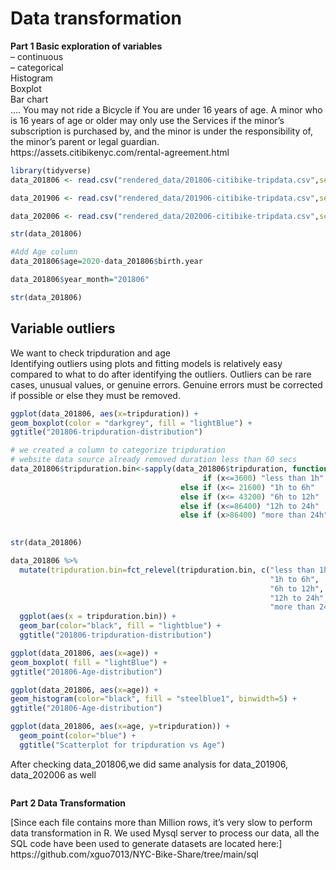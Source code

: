 # Data transformation

**Part 1 Basic exploration of variables **  
 -- continuous  
-- categorical  
Histogram  
Boxplot  
Bar chart  
....
You may not ride a Bicycle if You are under 16 years of age. A minor who is 16 years of age or older may only use the Services if the minor’s subscription is purchased by, and the minor is under the responsibility of, the minor’s parent or legal guardian.  
https://assets.citibikenyc.com/rental-agreement.html  
\newline

```{r}
library(tidyverse)
data_201806 <- read.csv("rendered_data/201806-citibike-tripdata.csv",sep=",")
```

```{r}
data_201906 <- read.csv("rendered_data/201906-citibike-tripdata.csv",sep=",")
```

```{r}
data_202006 <- read.csv("rendered_data/202006-citibike-tripdata.csv",sep=",")
```

```{r}
str(data_201806)
```

```{r}
#Add Age column
data_201806$age=2020-data_201806$birth.year
```

```{r}
data_201806$year_month="201806"
```

```{r}
str(data_201806)
```
## Variable outliers  
We want to check tripduration and age  
\newline
Identifying outliers using plots and fitting models is relatively easy compared to what to do after identifying the outliers. Outliers can be rare cases, unusual values, or genuine errors. Genuine errors must be corrected if possible or else they must be removed.  
\newline

```{r}
ggplot(data_201806, aes(x=tripduration)) +
geom_boxplot(color = "darkgrey", fill = "lightBlue") +
ggtitle("201806-tripduration-distribution")
```

```{r}
# we created a column to categorize tripduration  
# website data source already removed duration less than 60 secs
data_201806$tripduration.bin<-sapply(data_201806$tripduration, function(x) 
                                           if (x<=3600) "less than 1h"
                                      else if (x<= 21600) "1h to 6h"
                                      else if (x<= 43200) "6h to 12h"
                                      else if (x<=86400) "12h to 24h"
                                      else if (x>86400) "more than 24h")
                                  
```

```{r}
str(data_201806)
```

```{r}
data_201806 %>%
  mutate(tripduration.bin=fct_relevel(tripduration.bin, c("less than 1h",
                                                          "1h to 6h",
                                                          "6h to 12h",
                                                          "12h to 24h",
                                                          "more than 24h"))) %>%
  ggplot(aes(x = tripduration.bin)) +
  geom_bar(color="black", fill = "lightblue") +
  ggtitle("201806-tripduration-distribution")
```

```{r}
ggplot(data_201806, aes(x=age)) +
geom_boxplot( fill = "lightBlue") +
ggtitle("201806-Age-distribution")
```


```{r}
ggplot(data_201806, aes(x=age)) +
geom_histogram(color="black", fill = "steelblue1", binwidth=5) +
ggtitle("201806-Age-distribution")
```


```{r}
ggplot(data_201806, aes(x=age, y=tripduration)) + 
  geom_point(color="blue") +
  ggtitle("Scatterplot for tripduration vs Age")

```

\newline
After checking data_201806,we did same analysis for data_201906, data_202006 as well

```{r}

```



**Part 2 Data Transformation **  

[Since each file contains more than Million rows, it's very slow to perform data transformation in R. We used Mysql server to process our data, all the SQL code have been used to generate datasets are located here:] https://github.com/xguo7013/NYC-Bike-Share/tree/main/sql


